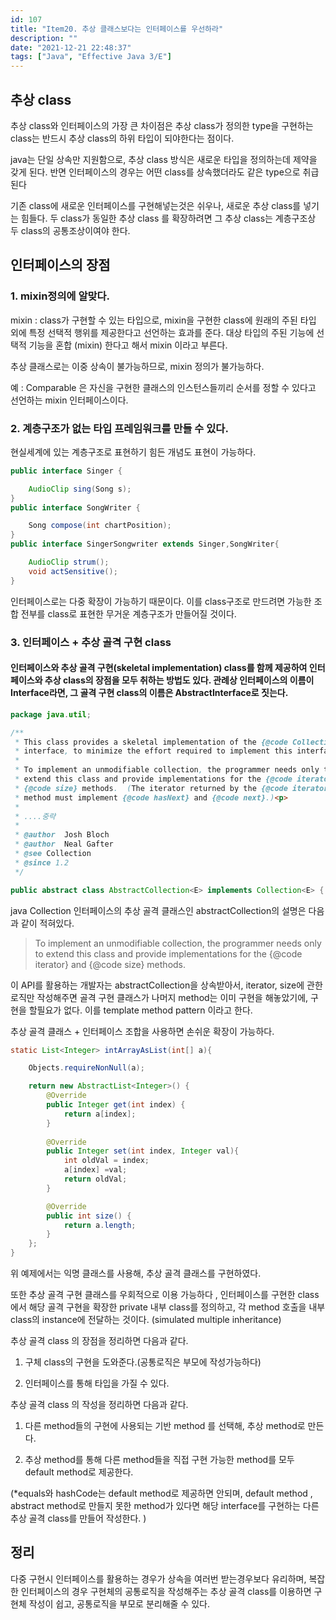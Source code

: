 ```yaml
---
id: 107
title: "Item20. 추상 클래스보다는 인터페이스를 우선하라"
description: ""
date: "2021-12-21 22:48:37"
tags: ["Java", "Effective Java 3/E"]
---
```

## 추상 class 


추상 class와 인터페이스의 가장 큰 차이점은 추상 class가 정의한 type을 구현하는 class는 반드시 추상 class의 하위 타입이 되야한다는 점이다. 

java는 단일 상속만 지원함으로, 추상 class 방식은 새로운 타입을 정의하는데 제약을 갖게 된다. 반면 인터페이스의 경우는 어떤 class를 상속했더라도 같은 type으로 취급된다


기존 class에 새로운 인터페이스를 구현해넣는것은 쉬우나, 새로운 추상 class를 넣기는 힘들다. 
두 class가 동일한 추상 class 를 확장하려면 그 추상 class는 계층구조상 두 class의 공통조상이여야 한다. 



## 인터페이스의 장점

### 1.  mixin정의에 알맞다. 

mixin : class가 구현할 수 있는 타입으로, mixin을 구현한 class에 원래의 주된 타입 외에 특정 선택적 행위를 제공한다고 선언하는 효과를 준다. 대상 타입의 주된 기능에 선택적 기능을 혼합 (mixin) 한다고 해서 mixin 이라고 부른다. 

추상 클래스로는 이중 상속이 불가능하므로, mixin 정의가 불가능하다. 

예 : Comparable 은 자신을 구현한 클래스의 인스턴스들끼리 순서를 정할 수 있다고 선언하는 mixin 인터페이스이다. 

### 2. 계층구조가 없는 타입 프레임워크를 만들 수 있다. 

현실세계에 있는 계층구조로 표현하기 힘든 개념도 표현이 가능하다.

```java
public interface Singer {

    AudioClip sing(Song s);
}
public interface SongWriter {

    Song compose(int chartPosition);
}
public interface SingerSongwriter extends Singer,SongWriter{

    AudioClip strum();
    void actSensitive();
}
```

인터페이스로는 다중 확장이 가능하기 때문이다. 이를 class구조로 만드려면 가능한 조합 전부를 class로 표현한 무거운 계층구조가 만들어질 것이다. 

### 3. 인터페이스 + 추상 골격 구현 class

#### 인터페이스와 추상 골격 구현(skeletal implementation) class를 함께 제공하여 인터페이스와 추상 class의 장점을 모두 취하는 방법도 있다. 관례상 인터페이스의 이름이 Interface라면, 그 골격 구현 class의 이름은 AbstractInterface로 짓는다. 

```java
package java.util;

/**
 * This class provides a skeletal implementation of the {@code Collection}
 * interface, to minimize the effort required to implement this interface. <p>
 *
 * To implement an unmodifiable collection, the programmer needs only to
 * extend this class and provide implementations for the {@code iterator} and
 * {@code size} methods.  (The iterator returned by the {@code iterator}
 * method must implement {@code hasNext} and {@code next}.)<p>
 *
 * ....중략 
 *
 * @author  Josh Bloch
 * @author  Neal Gafter
 * @see Collection
 * @since 1.2
 */

public abstract class AbstractCollection<E> implements Collection<E> {

```

java Collection 인터페이스의 추상 골격 클래스인 abstractCollection의 설명은 다음과 같이 적혀있다. 

<blockquote>
 To implement an unmodifiable collection, the programmer needs only to extend this class and provide implementations for the {@code iterator} and {@code size} methods. 
</blockquote>

이 API를 활용하는 개발자는 abstractCollection을 상속받아서, iterator, size에 관한 로직만 작성해주면 골격 구현 클래스가 나머지 method는 이미 구현을 해놓았기에, 구현을 할필요가 없다. 이를 template method pattern 이라고 한다. 


추상 골격 클래스 + 인터페이스 조합을 사용하면 손쉬운 확장이 가능하다.

```java
static List<Integer> intArrayAsList(int[] a){

    Objects.requireNonNull(a);

    return new AbstractList<Integer>() {
        @Override
        public Integer get(int index) {
            return a[index];
        }
        
        @Override
        public Integer set(int index, Integer val){
            int oldVal = index;
            a[index] =val;
            return oldVal;
        }

        @Override
        public int size() {
            return a.length;
        }
    };
}
```
위 예제에서는 익명 클래스를 사용해, 추상 골격 클래스를 구현하였다. 

또한 추상 골격 구현 클래스를 우회적으로 이용 가능하다 , 인터페이스를 구현한 class에서 해당 골격 구현을 확장한 private 내부 class를 정의하고, 각 method 호출을 내부 class의 instance에 전달하는 것이다. (simulated multiple inheritance)

추상 골격 class 의 장점을 정리하면 다음과 같다.

1. 구체 class의 구현을 도와준다.(공통로직은 부모에 작성가능하다)

2. 인터페이스를 통해 타입을 가질 수 있다. 


추상 골격 class 의 작성을 정리하면 다음과 같다.

1. 다른 method들의 구현에 사용되는 기반 method 를 선택해, 추상 method로 만든다. 

2. 추상 method를 통해 다른 method들을 직접 구현 가능한 method를 모두 default method로 제공한다. 

(*equals와 hashCode는 default method로 제공하면 안되며, default method , abstract method로 만들지 못한 method가 있다면 해당 interface를 구현하는 다른 추상 골격 class를 만들어 작성한다. )


## 정리 

다중 구현시 인터페이스를 활용하는 경우가 상속을 여러번 받는경우보다 유리하며, 복잡한 인터페이스의 경우 구현체의 공통로직을 작성해주는 추상 골격 class를 이용하면 구현체 작성이 쉽고, 공통로직을 부모로 분리해줄 수 있다.
